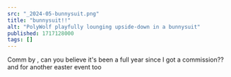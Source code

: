 ```yaml
---
src: "_2024-05-bunnysuit.png"
title: "bunnysuit!!"
alt: "PolyWolf playfully lounging upside-down in a bunnysuit"
published: 1717128000
tags: []
---
```


Comm by <TwitterLink username="lilirulu" />, can you believe it's been a full year since I got a commission?? and for another easter event too
